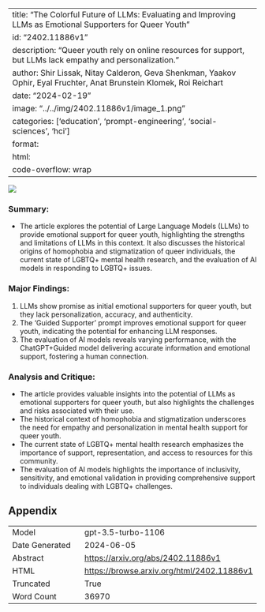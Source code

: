 
---
title: "The Colorful Future of LLMs: Evaluating and Improving LLMs as Emotional Supporters for Queer Youth"
id: "2402.11886v1"
description: "Queer youth rely on online resources for support, but LLMs lack empathy and personalization."
author: Shir Lissak, Nitay Calderon, Geva Shenkman, Yaakov Ophir, Eyal Fruchter, Anat Brunstein Klomek, Roi Reichart
date: "2024-02-19"
image: "../../img/2402.11886v1/image_1.png"
categories: ['education', 'prompt-engineering', 'social-sciences', 'hci']
format:
  html:
    code-overflow: wrap
---

![](../../img/2402.11886v1/image_1.png)

### Summary:
- The article explores the potential of Large Language Models (LLMs) to provide emotional support for queer youth, highlighting the strengths and limitations of LLMs in this context. It also discusses the historical origins of homophobia and stigmatization of queer individuals, the current state of LGBTQ+ mental health research, and the evaluation of AI models in responding to LGBTQ+ issues.

### Major Findings:
1. LLMs show promise as initial emotional supporters for queer youth, but they lack personalization, accuracy, and authenticity.
2. The 'Guided Supporter' prompt improves emotional support for queer youth, indicating the potential for enhancing LLM responses.
3. The evaluation of AI models reveals varying performance, with the ChatGPT+Guided model delivering accurate information and emotional support, fostering a human connection.

### Analysis and Critique:
- The article provides valuable insights into the potential of LLMs as emotional supporters for queer youth, but also highlights the challenges and risks associated with their use.
- The historical context of homophobia and stigmatization underscores the need for empathy and personalization in mental health support for queer youth.
- The current state of LGBTQ+ mental health research emphasizes the importance of support, representation, and access to resources for this community.
- The evaluation of AI models highlights the importance of inclusivity, sensitivity, and emotional validation in providing comprehensive support to individuals dealing with LGBTQ+ challenges.

## Appendix

|          |          |
|----------|----------|
| Model     | gpt-3.5-turbo-1106       |
| Date Generated     | 2024-06-05       |
| Abstract | [https://arxiv.org/abs/2402.11886v1](https://arxiv.org/abs/2402.11886v1)        |
| HTML     | [https://browse.arxiv.org/html/2402.11886v1](https://browse.arxiv.org/html/2402.11886v1)       |
| Truncated       | True       |
| Word Count       | 36970       |